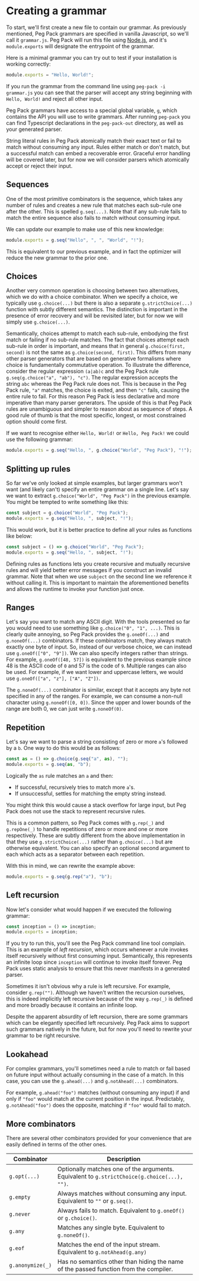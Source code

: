 # Creating a grammar

To start, we'll first create a new file to contain our grammar.
As previously mentioned, Peg Pack grammars are specified in vanilla Javascript, so we'll call it `grammar.js`.
Peg Pack will run this file using [Node.js](https://nodejs.org), and it's `module.exports` will designate the entrypoint of the grammar.

Here is a minimal grammar you can try out to test if your installation is working correctly:

```js
module.exports = "Hello, World!";
```

If you run the grammar from the command line using `peg-pack -i grammar.js` you can see that the parser will accept any string beginning with `Hello, World!` and reject all other input.

Peg Pack grammars have access to a special global variable, `g`, which contains the API you will use to write grammars.
After running `peg-pack` you can find Typescript declarations in the `peg-pack-out` directory, as well as your generated parser.

String literal rules in Peg Pack atomically match their exact text or fail to match without consuming any input.
Rules either match or don't match, but a successful match can embed a recoverable error.
Graceful error handling will be covered later, but for now we will consider parsers which atomically accept or reject their input.

## Sequences

One of the most primitive combinators is the sequence, which takes any number of rules and creates a new rule that matches each sub-rule one after the other.
This is spelled `g.seq(...)`.
Note that if any sub-rule fails to match the entire sequence also fails to match without consuming input.

We can update our example to make use of this new knowledge:

```js
module.exports = g.seq("Hello", ", ", "World", "!");
```

This is equivalent to our previous example, and in fact the optimizer will reduce the new grammar to the prior one.

## Choices

Another very common operation is choosing between two alternatives, which we do with a choice combinator.
When we specify a choice, we typically use `g.choice(...)` but there is also a separate `g.strictChoice(...)` function with subtly different semantics.
The distinction is important in the presence of error recovery and will be revisited later, but for now we will simply use `g.choice(...)`.

Semantically, choices attempt to match each sub-rule, embodying the first match or failing if no sub-rule matches.
The fact that choices attempt each sub-rule in order is important, and means that in general `g.choice(first, second)` is not the same as `g.choice(second, first)`.
This differs from many other parser generators that are based on generative formalisms where choice is fundamentally commutative operation.
To illustrate the difference, consider the regular expression `(a|ab)c` and the Peg Pack rule `g.seq(g.choice("a", "ab"), "c")`.
The regular expression accepts the string `abc` whereas the Peg Pack rule does not.
This is because in the Peg Pack rule, `"a"` matches, the choice is exited, and then `"c"` fails, causing the entire rule to fail.
For this reason Peg Pack is less declarative and more imperative than many parser generators.
The upside of this is that Peg Pack rules are unambiguous and simpler to reason about as sequence of steps.
A good rule of thumb is that the most specific, longest, or most constrained option should come first.

If we want to recognise either `Hello, World!` or `Hello, Peg Pack!` we could use the following grammar:

```js
module.exports = g.seq("Hello, ", g.choice("World", "Peg Pack"), "!");
```

## Splitting up rules

So far we've only looked at simple examples, but larger grammars won't want (and likely can't) specify an entire grammar on a single line.
Let's say we want to extract `g.choice("World", "Peg Pack")` in the previous example.
You might be tempted to write something like this:

```js
const subject = g.choice("World", "Peg Pack");
module.exports = g.seq("Hello, ", subject, "!");
```

This would work, but it is better practice to define all your rules as functions like below:

```js
const subject = () => g.choice("World", "Peg Pack");
module.exports = g.seq("Hello, ", subject, "!");
```

Defining rules as functions lets you create recursive and mutually recursive rules and will yield better error messages if you construct an invalid grammar.
Note that when we use `subject` on the second line we reference it without calling it.
This is important to maintain the aforementioned benefits and allows the runtime to invoke your function just once.

## Ranges

Let's say you want to match any ASCII digit.
With the tools presented so far you would need to use something like `g.choice("0", "1", ...)`.
This is clearly quite annoying, so Peg Pack provides the `g.oneOf(...)` and `g.noneOf(...)` combinators.
If these combinators match, they always match exactly one byte of input.
So, instead of our verbose choice, we can instead use `g.oneOf(["0", "9"])`.
We can also specify integers rather than strings.
For example, `g.oneOf([48, 57])` is equivalent to the previous example since 48 is the ASCII code of `0` and 57 is the code of `9`.
Multiple ranges can also be used.
For example, if we want lower and uppercase letters, we would use `g.oneOf(["a", "z"], ["A", "Z"])`.

The `g.noneOf(...)` combinator is similar, except that it accepts any byte not specified in any of the ranges.
For example, we can consume a non-null character using `g.noneOf([0, 0])`.
Since the upper and lower bounds of the range are both 0, we can just write `g.noneOf(0)`.

## Repetition

Let's say we want to parse a string consisting of zero or more `a`'s followed by a `b`.
One way to do this would be as follows:

```js
const as = () => g.choice(g.seq("a", as), "");
module.exports = g.seq(as, "b");
```

Logically the `as` rule matches an `a` and then:

* If successful, recursively tries to match more `a`'s.
* If unsuccessful, settles for matching the empty string instead.

You might think this would cause a stack overflow for large input, but Peg Pack does not use the stack to represent recursive rules.

This is a common pattern, so Peg Pack comes with `g.rep(_)` and `g.repOne(_)` to handle repetitions of zero or more and one or more respectively.
These are subtly different from the above implementation in that they use `g.strictChoice(...)` rather than `g.choice(...)` but are otherwise equivalent.
You can also specify an optional second argument to each which acts as a separator between each repetition.

With this in mind, we can rewrite the example above:

```js
module.exports = g.seq(g.rep("a"), "b");
```

## Left recursion

Now let's consider what would happen if we executed the following grammar:

```js
const inception = () => inception;
module.exports = inception;
```

If you try to run this, you'll see the Peg Pack command line tool complain.
This is an example of *left recursion*, which occurs whenever a rule invokes itself recursively without first consuming input.
Semantically, this represents an infinite loop since `inception` will continue to invoke itself forever.
Peg Pack uses static analysis to ensure that this never manifests in a generated parser.

Sometimes it isn't obvious why a rule is left recursive.
For example, consider `g.rep("")`.
Although we haven't written the recursion ourselves, this is indeed implicitly left recursive because of the way `g.rep(_)` is defined and more broadly because it contains an infinite loop.

Despite the apparent absurdity of left recursion, there are some grammars which can be elegantly specified left recursively.
Peg Pack aims to support such grammars natively in the future, but for now you'll need to rewrite your grammar to be right recursive.

## Lookahead

For complex grammars, you'll sometimes need a rule to match or fail based on future input without actually consuming in the case of a match.
In this case, you can use the `g.ahead(...)` and `g.notAhead(...)` combinators.

For example, `g.ahead("foo")` matches (without consuming any input) if and only if `"foo"` would match at the current position in the input.
Predictably, `g.notAhead("foo")` does the opposite, matching if `"foo"` would fail to match.

## More combinators

There are several other combinators provided for your convenience that are easily defined in terms of the other ones.

| Combinator       | Description                                                                                 |
|------------------|---------------------------------------------------------------------------------------------|
| `g.opt(...)`     | Optionally matches one of the arguments. Equivalent to `g.strictChoice(g.choice(...), "")`. |
| `g.empty`        | Always matches without consuming any input. Equivalent to `""` or `g.seq()`.                |
| `g.never`        | Always fails to match. Equivalent to `g.oneOf()` or `g.choice()`.                           |
| `g.any`          | Matches any single byte. Equivalent to `g.noneOf()`.                                        |
| `g.eof`          | Matches the end of the input stream. Equivalent to `g.notAhead(g.any)`                      |
| `g.anonymize(_)` | Has no semantics other than hiding the name of the passed function from the compiler.       |
